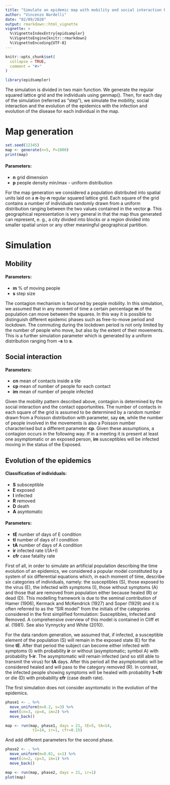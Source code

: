 ```yaml
---
title: "Simulate an epidemic map with mobility and social interaction between individuals"
author: "Vincenzo Nardelli"
date: "02/09/2020"
output: rmarkdown::html_vignette
vignette: >
  %\VignetteIndexEntry{epidsampler}
  %\VignetteEngine{knitr::rmarkdown}
  %\VignetteEncoding{UTF-8}
---
```


```r
knitr::opts_chunk$set(
  collapse = TRUE,
  comment = "#>"
)
```

```r
library(epidsampler)
```

The simulation is divided in two main function. We generate the regular squared lattice grid and the individuals using genmap(). Then, for each day of the simulation (referred as "step"), we simulate the mobility, social interaction and the evolution of the epidemics with the infection and evolution of the disease for each individual in the map.

# Map generation
```r
set.seed(12345)
map <- generate(n=5, P=1000)
print(map)
```
#### Parameters:

- **n** grid dimension
- **p** people density min/max - uniform distribution

For the map generation we considered a population distributed into spatial units laid on a **n**-by-**n** regular squared lattice grid. Each square of the grid contains a number of individuals randomly drawn from a uniform distribution ranging between the two values contained in the vector **p**. This geographical representation is very general in that the map thus generated can represent, e. g., a city divided into blocks or a region divided into smaller spatial union or any other meaningful geographical partition.

# Simulation

## Mobility
#### Parameters:

- **m** % of moving people
- **s** step size

The contagion mechanism is favoured by people mobility. In this simulation, we assumed that in any moment of time a certain percentage **m** of the population can move between the squares. In this way it is possible to distinguish different epidemic phases such as free-to-move period and lockdown. The commuting during the lockdown period is not only limited by the number of people who move, but also by the extent of their movements. This is a further simulation parameter which is generated by a uniform distribution ranging from **-s** to **s**.


## Social interaction
#### Parameters:

- **cn** mean of contacts inside a tile
- **cp** mean of number of people for each contact
- **im** mean of number of people infected

Given the mobility pattern described above, contagion is determined by the social interaction and the contact opportunities. The number of contacts in each square of the grid is assumed to be determined by a random number drawn from a Poisson distribution with parameter, say **cn**, while the number of people involved in the movements is also a Poisson number characterised but a different parameter **cp**. Given these assumptions, a contagion occurs in the following way. If in a meeting it is present at least one asymptomatic or an exposed person, **im** susceptibles will be infected moving in the status of the Exposed.


## Evolution of the epidemics
#### Classification of individuals:

- **S** subsceptible
- **E** exposed
- **I** infected
- **R** removed
- **D** death                            
- **A** asyntomatic

#### Parameters:

- **tE** number of days of E condition
- **tI** number of days of I condition
- **tA** number of days of A condition
- **ir** infected rate I/(A+I)
- **cfr** case fatality rate


First of all, in order to simulate an artificial population describing the time evolution of an epidemics, we considered a popular model constituted by a system of six differential equations which, in each moment of time, describe six categories of individuals, namely: the susceptibles (S), those exposed to the virus (E), the infected with symptoms (I), those without symptoms (A) and those that are removed from population either because healed (R) or dead (D). This modelling framework is due to the seminal contribution of Hamer (1906), Kermack and McKendrick (1927) and Soper (1929) and it is often referred to as the “SIR model” from the initials of the categories considered in the first simplified formulation: Susceptibles, Infected and Removed. A comprehensive overview of this model is contained in Cliff et al. (1981). See also Vynnycky and White (2010). 

For the data random generation, we assumed that, if infected, a susceptible element of the population (S) will remain in the exposed state (E) for the time **tE**. After that period the subject can become either infected with symptoms (I) with probability **ir** or without (asymptomatic; symbol A) with probability **1-ir**. The asymptomatic will remain infected (and so still able to transmit the virus) for **tA** days. After this period all the asymptomatic will be considered healed and will pass to the category removed (R). In contrast, the infected people showing symptoms will be healed with probability **1-cfr** or die (D) with probability **cfr** (case death rate). 

The first simulation does not consider asyntomatic in the evolution of the epidemics. 

```r
phase1 <- . %>%
  move_uniform(m=0.2, s=3) %>%
  meet(cn=3, cp=4, im=2) %>%
  move_back()

map <- run(map, phase1, days = 21, tE=5, tA=14,
            tI=14, ir=1, cfr=0.15)

```

And add different parameters for the second phase.

```r
phase2 <- . %>%
  move_uniform(m=0.01, s=1) %>%
  meet(cn=2, cp=3, im=1) %>%
  move_back()

map <- run(map, phase2, days = 21, ir=1)
plot(map)     
```


